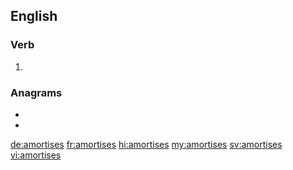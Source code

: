==English==

===Verb===
{{head|en|verb form}}

# {{en-third-person singular of|amortise}}

===Anagrams===
* {{l|en|atomisers}}
* {{l|en|masorites}}

[[de:amortises]]
[[fr:amortises]]
[[hi:amortises]]
[[my:amortises]]
[[sv:amortises]]
[[vi:amortises]]
